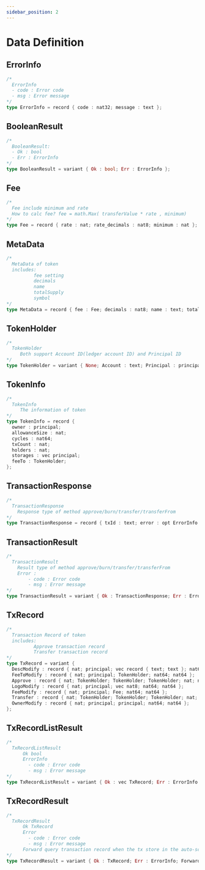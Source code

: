 ```yaml
---
sidebar_position: 2
---
```


# Data Definition
## ErrorInfo
```rust
/* 
  ErrorInfo
  - code : Error code
  - msg : Error message
*/
type ErrorInfo = record { code : nat32; message : text };
```

## BooleanResult
```rust
/* 
  BooleanResult:
  - Ok : bool
  - Err : ErrorInfo
*/
type BooleanResult = variant { Ok : bool; Err : ErrorInfo };
```

## Fee
```rust
/*
  Fee include minimum and rate
  How to calc fee? fee = math.Max( transferValue * rate , minimum) 
*/
type Fee = record { rate : nat; rate_decimals : nat8; minimum : nat };
```
## MetaData
```rust
/*
  MetaData of token
  includes: 
          fee setting
          decimals
          name
          totalSupply
          symbol
*/
type MetaData = record { fee : Fee; decimals : nat8; name : text; totalSupply : nat; symbol : text; };
```
## TokenHolder
```rust
/*
  TokenHolder
     Both support Account ID(ledger account ID) and Principal ID
*/
type TokenHolder = variant { None; Account : text; Principal : principal };
```
## TokenInfo
```rust
/*
  TokenInfo
     The information of token
*/
type TokenInfo = record {
  owner : principal;
  allowanceSize : nat;
  cycles : nat64;
  txCount : nat;
  holders : nat;
  storages : vec principal;
  feeTo : TokenHolder;
};
```
## TransactionResponse
```rust
/*
  TransactionResponse
    Response type of method approve/burn/transfer/transferFrom 
*/
type TransactionResponse = record { txId : text; error : opt ErrorInfo };
```
## TransactionResult
```rust
/*
  TransactionResult
    Result type of method approve/burn/transfer/transferFrom
    Error :
        - code : Error code
        - msg : Error message
*/
type TransactionResult = variant { Ok : TransactionResponse; Err : ErrorInfo };
```
## TxRecord
```rust
/*
  Transaction Record of token
  includes: 
          Approve transaction record
          Transfer transaction record
*/
type TxRecord = variant {
  DescModify : record { nat; principal; vec record { text; text }; nat64; nat64; };
  FeeToModify : record { nat; principal; TokenHolder; nat64; nat64 };
  Approve : record { nat; TokenHolder; TokenHolder; TokenHolder; nat; nat; nat64; nat64; };
  LogoModify : record { nat; principal; vec nat8; nat64; nat64 };
  FeeModify : record { nat; principal; Fee; nat64; nat64 };
  Transfer : record { nat; TokenHolder; TokenHolder; TokenHolder; nat; nat; nat64; nat64; };
  OwnerModify : record { nat; principal; principal; nat64; nat64 };
};
```
## TxRecordListResult
```rust
/*
  TxRecordListResult
      Ok bool
      ErrorInfo
        - code : Error code
        - msg : Error message
*/
type TxRecordListResult = variant { Ok : vec TxRecord; Err : ErrorInfo };
```
## TxRecordResult
```rust
/*
  TxRecordResult
      Ok TxRecord
      Error 
        - code : Error code
        - msg : Error message
      Forward query transaction record when the tx store in the auto-scaling storage
*/
type TxRecordResult = variant { Ok : TxRecord; Err : ErrorInfo; Forward : principal; };
```
